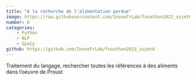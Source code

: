 ```yaml
---
title: "A la recherche de l'alimentation perdue"
image: https://raw.githubusercontent.com/InseeFrLab/funathon2023_sujet6/main/images/Marcel_Proust.jpg
number: 6
categories:
    - Python
    - NLP
    - SpaCy
github: https://github.com/InseeFrLab/funathon2023_sujet6
---
```



Traitement du langage, rechercher toutes les références à des aliments dans l’oeuvre de Proust